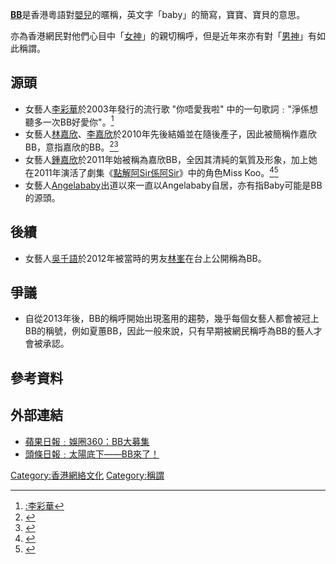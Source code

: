 {{multiple issues|
{{inappropriate tone|time=2016-06-17T05:39:02+00:00}}
{{original research|time=2016-06-17T05:39:02+00:00}}
{{trivia|time=2016-06-17T05:39:02+00:00}}
}}
{{for|BB的其他意思|BB}}
'''[[BB|BB]]'''是香港粵語對[[嬰兒|嬰兒]]的暱稱，英文字「baby」的簡寫，寶寶、寶貝的意思。

亦為香港網民對他們心目中「[[女神|女神]]」的親切稱呼，但是近年來亦有對「[[男神|男神]]」有如此稱謂。

==源頭==
*女藝人[[李彩華|李彩華]]於2003年發行的流行歌 "你唔愛我啦" 中的一句歌詞﹕"淨係想聽多一次BB好愛你"。<ref>[[:李彩華|:李彩華]] </ref>
*女藝人[[林嘉欣|林嘉欣]]、[[李嘉欣|李嘉欣]]於2010年先後結婚並在隨後產子，因此被簡稱作嘉欣BB，意指嘉欣的BB。<ref>{{Cite web |url=http://hk.apple.nextmedia.com/entertainment/first/20101023/14582786 |title=蘋果日報﹕林嘉欣誕6磅半得得 B女 |accessdate=2015-05-20 |archive-date=2015-05-20 |archive-url=https://web.archive.org/web/20150520152059/http://hk.apple.nextmedia.com/entertainment/first/20101023/14582786 |dead-url=no }}</ref><ref>{{Cite web |url=http://orientaldaily.on.cc/cnt/entertainment/20110128/00282_007.html |title=東方日報﹕李嘉欣幸福洋溢網晒大肚相 |accessdate=2015-05-20 |archive-date=2016-03-04 |archive-url=https://web.archive.org/web/20160304200503/http://orientaldaily.on.cc/cnt/entertainment/20110128/00282_007.html |dead-url=no }}</ref>
*女藝人[[鍾嘉欣|鍾嘉欣]]於2011年始被稱為嘉欣BB，全因其清純的氣質及形象，加上她在2011年演活了劇集《[[點解阿Sir係阿Sir|點解阿Sir係阿Sir]]》中的角色Miss Koo。<ref>{{Cite web |url=https://www.youtube.com/watch?v=SxGPKxSyYpo |title=Youtube﹕嘉欣 BB 被飛　 G.E.M. 又喪喊？ |accessdate=2015-05-20 |archive-date=2015-07-25 |archive-url=https://web.archive.org/web/20150725211905/https://www.youtube.com/watch?v=SxGPKxSyYpo |dead-url=no }}</ref><ref>{{Cite web |url=http://www.metrohk.com.hk/?cmd=detail&id=234235 |title=都市日報﹕Metro Beauty 「BB」始祖 鍾嘉欣 |accessdate=2015-05-20 |archive-date=2015-05-21 |archive-url=https://web.archive.org/web/20150521225815/http://www.metrohk.com.hk/?cmd=detail&id=234235 |dead-url=no }}</ref>
*女藝人[[Angelababy|Angelababy]]出道以來一直以Angelababy自居，亦有指Baby可能是BB的源頭。

==後續==
*女藝人[[吳千語|吳千語]]於2012年被當時的男友[[林峯|林峯]]在台上公開稱為BB。

==爭議==
*自從2013年後，BB的稱呼開始出現濫用的趨勢，幾乎每個女藝人都會被冠上BB的稱號，例如夏蕙BB，因此一般來說，只有早期被網民稱呼為BB的藝人才會被承認。

==參考資料==
<references/>

==外部連結==
*[http://hk.apple.nextmedia.com/entertainment/art/20130512/18256880 蘋果日報﹕娛圈360：BB大募集]{{Wayback|url=http://hk.apple.nextmedia.com/entertainment/art/20130512/18256880 |date=20150520145558 }}
*[http://news.stheadline.com/dailynews/headline_news_detail_columnist.asp?id=261470&section_name=wtt&kw=124 頭條日報﹕太陽底下——BB來了！]{{Wayback|url=http://news.stheadline.com/dailynews/headline_news_detail_columnist.asp?id=261470&section_name=wtt&kw=124 |date=20150521182909 }}


[[Category:香港網絡文化|Category:香港網絡文化]]
[[Category:稱謂|Category:稱謂]]